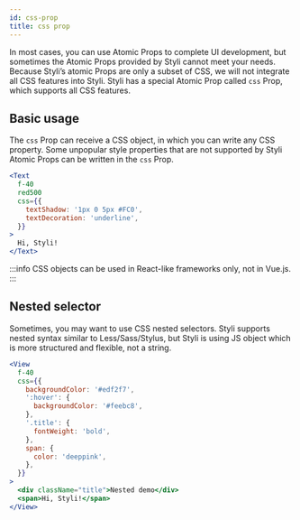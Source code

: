 ```yaml
---
id: css-prop
title: css prop
---
```


In most cases, you can use Atomic Props to complete UI development, but sometimes the Atomic Props provided by Styli cannot meet your needs. Because Styli’s atomic Props are only a subset of CSS, we will not integrate all CSS features into Styli. Styli has a special Atomic Prop called `css` Prop, which supports all CSS features.

## Basic usage

The `css` Prop can receive a CSS object, in which you can write any CSS property. Some unpopular style properties that are not supported by Styli Atomic Props can be written in the `css` Prop.

```jsx live
<Text
  f-40
  red500
  css={{
    textShadow: '1px 0 5px #FC0',
    textDecoration: 'underline',
  }}
>
  Hi, Styli!
</Text>
```

:::info
CSS objects can be used in React-like frameworks only, not in Vue.js.
:::

## Nested selector

Sometimes, you may want to use CSS nested selectors. Styli supports nested syntax similar to Less/Sass/Stylus, but Styli is using JS object which is more structured and flexible, not a string.

```jsx live
<View
  f-40
  css={{
    backgroundColor: '#edf2f7',
    ':hover': {
      backgroundColor: '#feebc8',
    },
    '.title': {
      fontWeight: 'bold',
    },
    span: {
      color: 'deeppink',
    },
  }}
>
  <div className="title">Nested demo</div>
  <span>Hi, Styli!</span>
</View>
```
